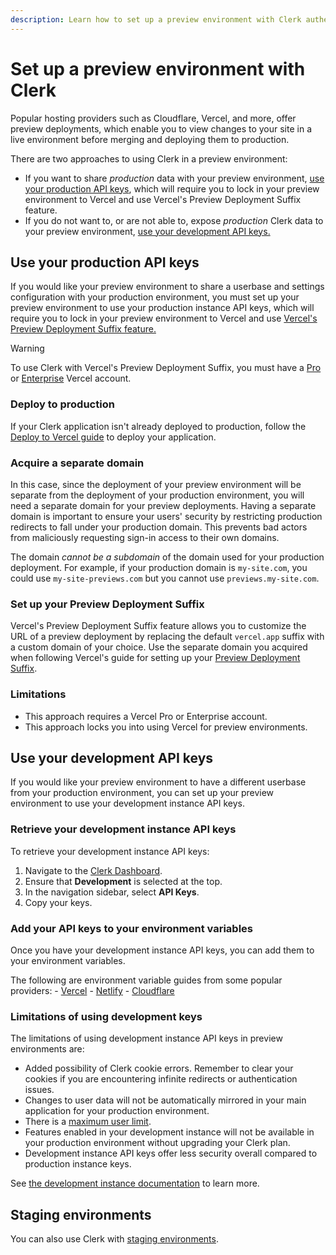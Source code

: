 ```yaml
---
description: Learn how to set up a preview environment with Clerk authentication.
---
```


# Set up a preview environment with Clerk

Popular hosting providers such as Cloudflare, Vercel, and more, offer preview deployments, which enable you to view changes to your site in a live environment before merging and deploying them to production.

There are two approaches to using Clerk in a preview environment:

- If you want to share *production* data with your preview environment, [use your production API keys](#use-your-production-api-keys), which will require you to lock in your preview environment to Vercel and use Vercel's Preview Deployment Suffix feature.
- If you do not want to, or are not able to, expose *production* Clerk data to your preview environment, [use your development API keys.](#use-your-development-api-keys)

## Use your production API keys

If you would like your preview environment to share a userbase and settings configuration with your production environment, you must set up your preview environment to use your production instance API keys, which will require you to lock in your preview environment to Vercel and use [Vercel's Preview Deployment Suffix feature.](https://vercel.com/docs/concepts/deployments/generated-urls#preview-deployment-suffix)

> [!WARNING]
> To use Clerk with Vercel's Preview Deployment Suffix, you must have a [Pro](https://vercel.com/docs/accounts/plans/pro) or [Enterprise](https://vercel.com/docs/deployments/generated-urls#preview-deployment-suffix:~:text=Pro%20and%20Enterprise%20plans) Vercel account.

<Steps>

### Deploy to production

If your Clerk application isn't already deployed to production, follow the [Deploy to Vercel guide](/docs/deployments/deploy-to-vercel) to deploy your application.

### Acquire a separate domain

In this case, since the deployment of your preview environment will be separate from the deployment of your production environment, you will need a separate domain for your preview deployments. Having a separate domain is important to ensure your users' security by restricting production redirects to fall under your production domain. This prevents bad actors from maliciously requesting sign-in access to their own domains.

The domain *cannot be a subdomain* of the domain used for your production deployment. For example, if your production domain is `my-site.com`, you could use `my-site-previews.com` but you cannot use `previews.my-site.com`.

### Set up your Preview Deployment Suffix

Vercel's Preview Deployment Suffix feature allows you to customize the URL of a preview deployment by replacing the default `vercel.app` suffix with a custom domain of your choice. Use the separate domain you acquired when following Vercel's guide for setting up your [Preview Deployment Suffix](https://vercel.com/docs/concepts/deployments/generated-urls#preview-deployment-suffix).

</Steps>

### Limitations

- This approach requires a Vercel Pro or Enterprise account.
- This approach locks you into using Vercel for preview environments.

## Use your development API keys

If you would like your preview environment to have a different userbase from your production environment, you can set up your preview environment to use your development instance API keys.

<Steps>

### Retrieve your development instance API keys

To retrieve your development instance API keys:

1. Navigate to the [Clerk Dashboard](https://dashboard.clerk.com/last-active?path=api-keys).
2. Ensure that **Development** is selected at the top.
3. In the navigation sidebar, select **API Keys**.
4. Copy your keys.

### Add your API keys to your environment variables

Once you have your development instance API keys, you can add them to your environment variables.

The following are environment variable guides from some popular providers:
    - [Vercel](https://vercel.com/docs/projects/environment-variables#declare-an-environment-variable)
    - [Netlify](https://docs.netlify.com/environment-variables/get-started/#create-environment-variables)
    - [Cloudflare](https://developers.cloudflare.com/workers/configuration/environment-variables/#add-environment-variables-via-the-dashboard)

</Steps>

### Limitations of using development keys

The limitations of using development instance API keys in preview environments are:

- Added possibility of Clerk cookie errors. Remember to clear your cookies if you are encountering infinite redirects or authentication issues.
- Changes to user data will not be automatically mirrored in your main application for your production environment.
- There is a [maximum user limit](/docs/deployments/environments#development-instance).
- Features enabled in your development instance will not be available in your production environment without upgrading your Clerk plan.
- Development instance API keys offer less security overall compared to production instance keys.

See [the development instance documentation](/docs/deployments/environments#development-instance) to learn more.

## Staging environments

You can also use Clerk with [staging environments](/docs/deployments/set-up-staging).
